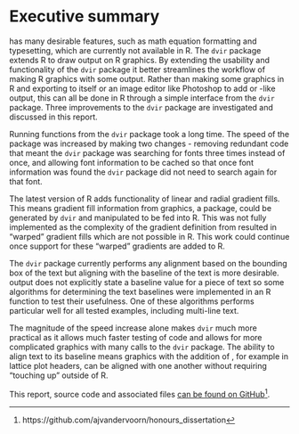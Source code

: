 \newpage{}

# Executive summary

\TeX{} has many desirable features, such as math equation formatting and typesetting, which are currently not available in R. The `dvir` package extends R to draw \TeX{} output on R graphics. By extending the usability and functionality of the `dvir` package it better streamlines the workflow of making R graphics with some \TeX{} output. Rather than making some graphics in R and exporting to \LaTeX{} itself or an image editor like Photoshop to add \TeX{} or \TeX{}-like output, this can all be done in R through a simple interface from the `dvir` package. Three improvements to the `dvir` package are investigated and discussed in this report.

Running functions from the `dvir` package took a long time. The speed of the package was increased by making two changes - removing redundant code that meant the `dvir` package was searching for fonts three times instead of once, and allowing font information to be cached so that once font information was found the `dvir` package did not need to search again for that font. 

The latest version of R adds functionality of linear and radial gradient fills. This means gradient fill information from \Tikz{} graphics, a \TeX{} package, could be generated by `dvir` and manipulated to be fed into R. This was not fully implemented as the complexity of the gradient definition from \Tikz{} resulted in "warped" gradient fills which are not possible in R. This work could continue once support for these "warped" gradients are added to R.

The `dvir` package currently performs any alignment based on the bounding box of the text but aligning with the baseline of the text is more desirable. \TeX{} output does not explicitly state a baseline value for a piece of text so some algorithms for determining the text baselines were implemented in an R function to test their usefulness. One of these algorithms performs particular well for all tested examples, including multi-line text.

The magnitude of the speed increase alone makes `dvir` much more practical as it allows much faster testing of code and allows for more complicated graphics with many calls to the `dvir` package. The ability to align text to its baseline means graphics with the addition of \TeX{}, for example in lattice plot headers, can be aligned with one another without requiring "touching up" outside of R.

This report, source code and associated files [can be found on GitHub](https://github.com/ajvandervoorn/honours_dissertation)^[https://github.com/ajvandervoorn/honours_dissertation].